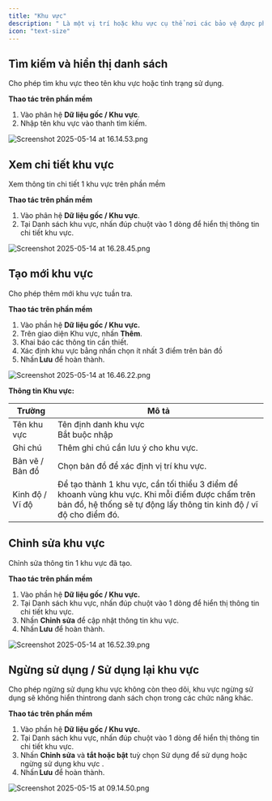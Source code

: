 ```yaml
---
title: "Khu vực"
description: " Là một vị trí hoặc khu vực cụ thể nơi các bảo vệ được phân công thực hiện nhiệm vụ"
icon: "text-size"
---
```


## Tìm kiếm và hiển thị danh sách

Cho phép tìm khu vực theo tên khu vực hoặc tình trạng sử dụng.

**Thao tác trên phần mềm**

1. Vào phân hệ **Dữ liệu gốc / Khu vực**.
2. Nhập tên khu vực vào thanh tìm kiếm. 

![Screenshot 2025-05-14 at 16.14.53.png](/images/Screenshot2025-05-14at16.14.53.png)

## Xem chi tiết khu vực

Xem thông tin chi tiết 1 khu vực trên phần mềm

**Thao tác trên phần mềm**

1. Vào phân hệ **Dữ liệu gốc / Khu vực**. 
2. Tại Danh sách khu vực, nhấn đúp chuột vào 1 dòng để hiển thị thông tin chi tiết khu vực. 

![Screenshot 2025-05-14 at 16.28.45.png](/images/Screenshot2025-05-14at16.28.45.png)

## Tạo mới khu vực

Cho phép thêm mới khu vực tuần tra.

**Thao tác trên phần mềm**

1. Vào phần hệ **Dữ liệu gốc / Khu vực.** 
2. Trên giao diện Khu vực, nhấn **Thêm**. 
3. Khai báo các thông tin cần thiết. 
4. Xác định khu vực bằng nhấn chọn ít nhất 3 điểm trên bản đồ
5. Nhấn **Lưu** để hoàn thành. 

![Screenshot 2025-05-14 at 16.46.22.png](/images/Screenshot2025-05-14at16.46.22.png)

**Thông tin Khu vực:**

| Trường          | Mô tả                                                                                                                                                                   |
| --------------- | ----------------------------------------------------------------------------------------------------------------------------------------------------------------------- |
| Tên khu vực     | Tên định danh khu vực<br />Bắt buộc nhập                                                                                                                                |
| Ghi chú         | Thêm ghi chú cần lưu ý cho khu vực.                                                                                                                                     |
| Bản vẽ / Bản đồ | Chọn bản đồ để xác định vị trí khu vực.                                                                                                                                 |
| Kinh độ / Vĩ độ | Để tạo thành 1 khu vực, cần tối thiểu 3 điểm để khoanh vùng khu vực. Khi mỗi điểm được chấm trên bản đồ, hệ thống sẽ tự động lấy thông tin kinh độ / vĩ độ cho điểm đó. |

## Chỉnh sửa khu vực

Chỉnh sửa thông tin 1 khu vực đã tạo.

**Thao tác trên phần mềm**

1. Vào phần hệ **Dữ liệu gốc / Khu vực.** 
2. Tại Danh sách khu vực, nhấn đúp chuột vào 1 dòng để hiển thị thông tin chi tiết khu vực. 
3. Nhấn **Chỉnh sửa** để cập nhật thông tin khu vực. 
4. Nhấn **Lưu** để hoàn thành. 

![Screenshot 2025-05-14 at 16.52.39.png](/images/Screenshot2025-05-14at16.52.39.png)

## Ngừng sử dụng / Sử dụng lại khu vực

Cho phép ngừng sử dụng khu vực không còn theo dõi, khu vực ngừng sử dụng sẽ không hiển thintrong danh sách chọn trong các chức năng khác.

**Thao tác trên phần mềm**

1. Vào phần hệ **Dữ liệu gốc / Khu vực.** 
2. Tại Danh sách khu vực, nhấn đúp chuột vào 1 dòng để hiển thị thông tin chi tiết khu vực. 
3. Nhấn **Chỉnh sửa** và **tắt hoặc bật** tuỳ chọn Sử dụng để sử dụng hoặc ngừng sử dụng khu vực . 
4. Nhấn **Lưu** để hoàn thành. 

![Screenshot 2025-05-15 at 09.14.50.png](/images/Screenshot2025-05-15at09.14.50.png)